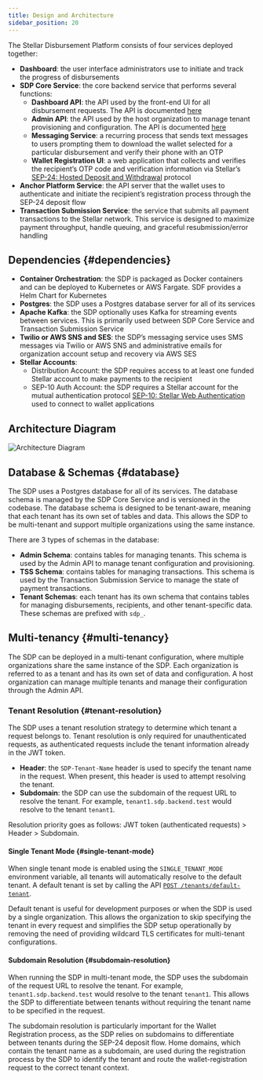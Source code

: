 ```yaml
---
title: Design and Architecture
sidebar_position: 20
---
```


The Stellar Disbursement Platform consists of four services deployed together:

- **Dashboard**: the user interface administrators use to initiate and track the progress of disbursements
- **SDP Core Service**: the core backend service that performs several functions:
  - **Dashboard API**: the API used by the front-end UI for all disbursement requests. The API is documented [here](../api-reference)
  - **Admin API**: the API used by the host organization to manage tenant provisioning and configuration. The API is documented [here](../api-reference/admin)
  - **Messaging Service**: a recurring process that sends text messages to users prompting them to download the wallet selected for a particular disbursement and verify their phone with an OTP
  - **Wallet Registration UI**: a web application that collects and verifies the recipient’s OTP code and verification information via Stellar’s [SEP-24: Hosted Deposit and Withdrawal](https://github.com/stellar/stellar-protocol/blob/master/ecosystem/sep-0024.md) protocol
- **Anchor Platform Service**: the API server that the wallet uses to authenticate and initiate the recipient’s registration process through the SEP-24 deposit flow
- **Transaction Submission Service**: the service that submits all payment transactions to the Stellar network. This service is designed to maximize payment throughput, handle queuing, and graceful resubmission/error handling

## Dependencies {#dependencies}

- **Container Orchestration**: the SDP is packaged as Docker containers and can be deployed to Kubernetes or AWS Fargate. SDF provides a Helm Chart for Kubernetes
- **Postgres**: the SDP uses a Postgres database server for all of its services
- **Apache Kafka**: the SDP optionally uses Kafka for streaming events between services. This is primarily used between SDP Core Service and Transaction Submission Service
- **Twilio or AWS SNS and SES**: the SDP’s messaging service uses SMS messages via Twilio or AWS SNS and administrative emails for organization account setup and recovery via AWS SES
- **Stellar Accounts**:
  - Distribution Account: the SDP requires access to at least one funded Stellar account to make payments to the recipient
  - SEP-10 Auth Account: the SDP requires a Stellar account for the mutual authentication protocol [SEP-10: Stellar Web Authentication](https://github.com/stellar/stellar-protocol/blob/master/ecosystem/sep-0010.md) used to connect to wallet applications

## Architecture Diagram

![Architecture Diagram](/assets/SDP/SDP2.png)

## Database & Schemas {#database}

The SDP uses a Postgres database for all of its services. The database schema is managed by the SDP Core Service and is versioned in the codebase. The database schema is designed to be tenant-aware, meaning that each tenant has its own set of tables and data. This allows the SDP to be multi-tenant and support multiple organizations using the same instance.

There are 3 types of schemas in the database:

- **Admin Schema**: contains tables for managing tenants. This schema is used by the Admin API to manage tenant configuration and provisioning.
- **TSS Schema**: contains tables for managing transactions. This schema is used by the Transaction Submission Service to manage the state of payment transactions.
- **Tenant Schemas**: each tenant has its own schema that contains tables for managing disbursements, recipients, and other tenant-specific data. These schemas are prefixed with `sdp_`.

## Multi-tenancy {#multi-tenancy}

The SDP can be deployed in a multi-tenant configuration, where multiple organizations share the same instance of the SDP. Each organization is referred to as a tenant and has its own set of data and configuration. A host organization can manage multiple tenants and manage their configuration through the Admin API.

### Tenant Resolution {#tenant-resolution}

The SDP uses a tenant resolution strategy to determine which tenant a request belongs to. Tenant resolution is only required for unauthenticated requests, as authenticated requests include the tenant information already in the JWT token.

- **Header**: the `SDP-Tenant-Name` header is used to specify the tenant name in the request. When present, this header is used to attempt resolving the tenant.
- **Subdomain**: the SDP can use the subdomain of the request URL to resolve the tenant. For example, `tenant1.sdp.backend.test` would resolve to the tenant `tenant1`.

Resolution priority goes as follows: JWT token (authenticated requests) > Header > Subdomain.

#### Single Tenant Mode {#single-tenant-mode}

When single tenant mode is enabled using the `SINGLE_TENANT_MODE` environment variable, all tenants will automatically resolve to the default tenant. A default tenant is set by calling the API [`POST /tenants/default-tenant`](../api-reference/default-tenant.api.mdx).

Default tenant is useful for development purposes or when the SDP is used by a single organization. This allows the organization to skip specifying the tenant in every request and simplifies the SDP setup operationally by removing the need of providing wildcard TLS certificates for multi-tenant configurations.

#### Subdomain Resolution {#subdomain-resolution}

When running the SDP in multi-tenant mode, the SDP uses the subdomain of the request URL to resolve the tenant. For example, `tenant1.sdp.backend.test` would resolve to the tenant `tenant1`. This allows the SDP to differentiate between tenants without requiring the tenant name to be specified in the request.

The subdomain resolution is particularly important for the Wallet Registration process, as the SDP relies on subdomains to differentiate between tenants during the SEP-24 deposit flow. Home domains, which contain the tenant name as a subdomain, are used during the registration process by the SDP to identify the tenant and route the wallet-registration request to the correct tenant context.
